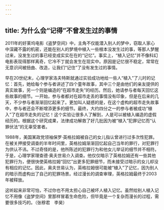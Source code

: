 ```yaml
---
---
---
```

title: 为什么会“记得”不曾发生过的事情
---




2011年的好莱坞电影《盗梦空间》中，主角不仅能潜入别人的梦中，窃取人家心中深藏不露的机密，还能在别人的梦境中植入一些根本没发生过的事，等那人梦醒过来，没发生过的事已经变成实实在在的“记忆”。事实上，“植入记忆”并不像科幻电影表现得那样离奇，它冷不丁就会发生在现实中。原因是记忆很不稳定，常常在无意识间被扭曲、改造，让我们“记住”了没有发生过的事情。

早在20世纪末，心理学家洛夫特斯就通过实验成功地给一些人“植入”了儿时的记忆：首先，她给每个参与者讲述了四个童年故事，其中三个是由他们的亲友提供的真实故事，另一个则是编造的“在超市走失”的经历。然后，她请参与者每天回忆这些故事的细节。一开始，参与者都对在超市走丢的事情没有印象，但是在后来的几天，不少参与者渐渐回忆起来了。更加叫人疑惑的是，在这个虚构的超市走失故事中，参与者还会不断增添更多的细节。最终，大约四分之一的参与者被成功“植入”了在超市走失的记忆！这个实验让很多人了解到，人是可以被植入编造的虚假经历的。根据这个研究成果，法律成功解救了好几批因为被“植入”犯罪记忆而“认罪伏法”的无辜受害者。



1988年，美国某政党领袖保罗·英格拉姆被自己的女儿指认曾进行过多次性犯罪。在被关押接受调查的半年时间里，英格拉姆渐渐回忆起自己当年的罪行，对犯罪行为供认不讳。不过奇怪的是，他所陈述的犯罪行为和他女儿举证的细节并不相符。于是，心理学家理查德·奥夫世易介入调查。他仅仅暗示了英格拉姆还有一些其他犯罪行为，便很快使英格拉姆“回忆”出更多犯罪细节，而未接受过暗示的女儿却没有相应的记忆。因此，奥夫世易认为，英格拉姆很可能被“植入”了记忆，因为别人的暗示而虚构出了自己的犯罪场景。经过漫长的调查审理，英格拉姆最终于2003年被释放。

这听起来非常可怕，不过你也不用太担心自己被坏人植入记忆。虽然给别人植入记忆不用像《盗梦空间》里那样冒着生命危险，但毕竟是一个复杂而漫长的过程，需要很多技巧的。（张穆君　李昊）